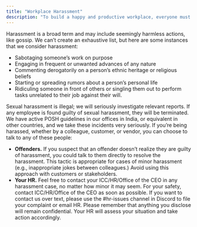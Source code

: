 ```yaml
---
title: "Workplace Harassment"
description: "To build a happy and productive workplace, everyone must treat others well and help them feel safe. Each of us should do our part to prevent harassment and workplace violence."
---
```


Harassment is a broad term and may include seemingly harmless actions, like gossip. We can’t create an exhaustive list, but here are some instances that we consider harassment:

- Sabotaging someone’s work on purpose
- Engaging in frequent or unwanted advances of any nature
- Commenting derogatorily on a person’s ethnic heritage or religious beliefs
- Starting or spreading rumors about a person’s personal life
- Ridiculing someone in front of others or singling them out to perform tasks unrelated to their job against their will.

Sexual harassment is illegal; we will seriously investigate relevant reports. If any employee is found guilty of sexual harassment, they will be terminated. We have active POSH guidelines in our offices in India, or equivalent in other countries, and we take these incidents very seriously. If you’re being harassed, whether by a colleague, customer, or vendor, you can choose to talk to any of these people:

- **Offenders.** If you suspect that an offender doesn’t realize they are guilty of harassment, you could talk to them directly to resolve the harassment. This tactic is appropriate for cases of minor harassment (e.g., inappropriate jokes between colleagues.) Avoid using this approach with customers or stakeholders.
- **Your HR.** Feel free to contact your ICC/HR/Office of the CEO in any harassment case, no matter how minor it may seem. For your safety, contact ICC/HR/Office of the CEO as soon as possible. If you want to contact us over text, please use the #hr-issues channel in Discord to file your complaint or email HR. Please remember that anything you disclose will remain confidential. Your HR will assess your situation and take action accordingly.